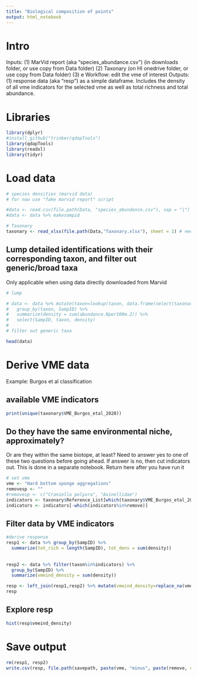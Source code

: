 ```yaml
---
title: "Biological composition of points"
output: html_notebook
---
```


# Intro
Inputs:  (1) MarVid report (aka "species_abundance.csv") (in downloads folder, or use copy from Data folder)
(2) Taxonary (on HI onedrive folder, or use copy from Data folder) (3) e
Workflow: edit the vme of interest
Outputs: (1) response data (aka "resp") as a simple dataframe. Includes the density of all vme indicators for the selected vme as well as total richness and total abundance.

# Libraries
```r
library(dplyr)
#install_github("trinker/qdapTools")
library(qdapTools)
library(readxl)
library(tidyr)
```

# Load data
```r
# species densities (marvid data)
# for now use "fake marvid report" script

#data <- read.csv(file.path(Data, "species_abundance.csv"), sep = "|")
#data <- data %>% makesampid

# Taxonary
taxonary <- read_xlsx(file.path(Data,"Taxonary.xlsx"), sheet = 1) # needs to be closed
```

## Lump detailed identifications with their corresponding taxon, and filter out generic/broad taxa
Only applicable when using data directly downloaded from Marvid
```r
# lump

# data <- data %>% mutate(taxon=lookup(taxon, data.frame(select(taxonary, c(Reference_List, Analysis_name))), missing=NULL)) %>%
#   group_by(taxon, SampID) %>%
#   summarize(density = sum(abundance.Nper100m.2)) %>%
#   select(SampID, taxon, density)
# 
# filter out generic taxa

head(data)
```

# Derive VME data
Example: Burgos et al classification

## available VME indicators
```r
print(unique(taxonary$VME_Burgos_etal_2020))
```
## Do they have the same environmental niche, approximately?
Or are they within the same biotope, at least? Need to answer yes to one of these two questions before going ahead. If answer is no, then cut indicators out. This is done in a separate notebook. Return here after you have run it
```r
# set vme
vme <- "Hard bottom sponge aggregations"
removesp <- ""
#removesp <- c("Craniella polyura", "Axinellidae")
indicators <- taxonary$Reference_List[which(taxonary$VME_Burgos_etal_2020==vme)]
indicators <- indicators[-which(indicators%in%remove)]
```

## Filter data by VME indicators
```r
#derive response
resp1 <- data %>% group_by(SampID) %>%
  summarize(tot_rich = length(SampID), tot_dens = sum(density))
  
  
resp2 <- data %>% filter(taxon%in%indicators) %>%
  group_by(SampID) %>%
  summarize(vmeind_density = sum(density))

resp <- left_join(resp1,resp2) %>% mutate(vmeind_density=replace_na(vmeind_density,0))
resp
```

## Explore resp
```r
hist(resp$vmeind_density)
```



# Save output
```r
rm(resp1, resp2)
write.csv(resp, file.path(savepath, paste(vme, "minus", paste(remove, collapse=", "), "resp.csv", collapse=" ")))
```


